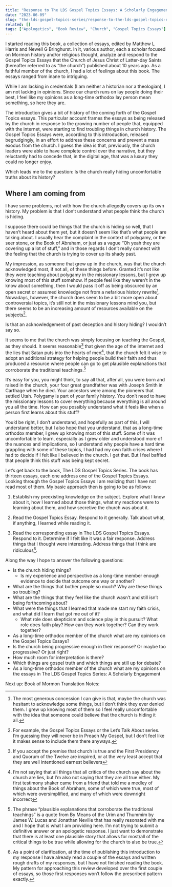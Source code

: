 ```yaml
---
title: "Response to The LDS Gospel Topics Essays: A Scholarly Engagement"
date: "2023-06-09"
slug: "the-lds-gospel-topics-series/response-to-the-lds-gospel-topics-essays"
related: []
tags: ["Apologetics", "Book Review", "Church", "Gospel Topics Essays"]
---
```


I started reading this book, a collection of essays, edited by Matthew L Harris
and Newell G Bringhurst. In it, various author, each a scholar focused on Mormon
history and/or religious thought, analyze and respond to the Gospel Topics
Essays that the Church of Jesus Christ of Latter-day Saints (hereafter referred
to as “the church”) published about 10 years ago. As a faithful member of the
church, I had a lot of feelings about this book. The essays ranged from inane to
intriguing.

While I am lacking in credentials (I am neither a historian nor a theologian), I
am not lacking in opinions. Since our church runs on lay people doing their
best, I feel like my opinions as a long-time orthodox lay person mean something,
so here they are.

The introduction gives a bit of history of the coming forth of the Gospel Topics
essays. This particular account frames the essays as being released by the
church in response to the growing number of people that, equipped with the
internet, were starting to find troubling things in church history. The Gospel
Topics Essays were, according to this introduction, released begrudgingly, in an
effort to address these concerns and prevent a mass exodus from the church. I
guess the idea is that, previously, the church leaders were able to have
complete control over the narrative, but they reluctantly had to concede that,
in the digital age, that was a luxury they could no longer enjoy.

Which leads me to the question: Is the church really hiding uncomfortable truths
about its history?

## Where I am coming from

I have some problems, not with how the church allegedly covers up its own
history. My problem is that I don’t understand what people think the church is
hiding.

I suppose there could be things that the church is hiding so well, that I
haven’t heard about them yet, but it doesn’t seem like that’s what people are
talking about. I usually hear the complaint in the context of polygamy, or the
seer stone, or the Book of Abraham, or just as a vague “Oh yeah they are
covering up a lot of stuff,” and in those regards I don’t really connect with
the feeling that the church is trying to cover up its shady past.

My impression, as someone that grew up in the church, was that the church
acknowledged most, if not all, of these things before. Granted it’s not like
they were teaching about polygamy in the missionary lessons, but I grew up
knowing most of this stuff somehow. If people feel like they weren’t in the know
about something, then I would pass it off as being obscured by an open secret or
assumed knowledge not from a nefarious history rewrite[^1]. Nowadays, however, the
church does seem to be a bit more open about controversial topics, it’s still
not in the missionary lessons mind you, but there seems to be an increasing
amount of resources available on the subjects[^2].

Is that an acknowledgement of past deception and history hiding? I wouldn’t say
so.

It seems to me that the church was simply focusing on teaching the Gospel, as
they should. It seems reasonable[^3] that given the age of the internet and the
lies that Satan puts into the hearts of men[^4], that the church felt it wise to
adopt an additional strategy for helping people build their faith and thus
produced a resource where people can go to get plausible explanations that
corroborate the traditional teachings.[^5]

It’s easy for you, you might think, to say all that, after all, you were born
and raised in the church, your four great grandfather was with Joseph Smith in
Carthage when he died. Your ancestors were among the pioneers that settled Utah.
Polygamy is part of your family history. You don’t need to have the missionary
lessons to cover everything because everything is all around you all the time.
How can you possibly understand what it feels like when a person first learns
about this stuff?

You’d be right, I don’t understand, and hopefully as part of this, I will
understand better, but I also hope that you understand, that as a long-time
orthodox member, I grew up knowing most of this stuff. Some of it was
uncomfortable to learn, especially as I grew older and understood more of the
nuances and implications, so I understand why people have a hard time grappling
with some of these topics, I had had my own faith crises where I had to decide
if I felt like I believed in the church. I get that. But I feel baffled that
people think this stuff was being kept secret.

Let’s get back to the book, The LDS Gospel Topics Series. The book has thirteen
essays, each one address one of the Gospel Topics Essays. Looking through the
Gospel Topics Essays I am realizing that I have not read most of them. My basic
approach then is going to be as follows:

1. Establish my preexisting knowledge on the subject. Explore what I know about
   it, how I learned about those things, what my reactions were to learning about
   them, and how secretive the church was about it.

2. Read the Gospel Topics Essay. Respond to it generally. Talk about what, if
   anything, I learned while reading it.

3. Read the corresponding essay in The LDS Gospel Topics Essays. Respond to it.
   Determine if I felt like it was a fair response. Address things that I thought
   were interesting. Address things that I think are ridiculous[^6].

Along the way I hope to answer the following questions:

-   Is the church hiding things?
    -   Is my experience and perspective as a long-time member enough evidence
        to decide that outcome one way or another?
-   What are the things that bother people so much? Why are these things so
    troubling?
-   What are the things that they feel like the church wasn’t and still isn’t
    being forthcoming about?
-   What were the things that I learned that made me start my faith crisis, and
    what did I learn that got me out of it?
    -   What role does skepticism and science play in this pursuit? What role
        does faith play? How can they work together? Can they work together?
-   As a long-time orthodox member of the church what are my opinions on the
    Gospel Topics Essays?
-   Is the church being progressive enough in their response? Or maybe too
    progressive? Or just right?
-   How much room for interpretation is there?
-   Which things are gospel truth and which things are still up for debate?
-   As a long-time orthodox member of the church what are my opinions on the
    essays in The LDS Gospel Topics Series: A Scholarly Engagement

Next up: Book of Mormon Translation
Notes:

[^1]:
    The most generous concession I can give is that, maybe the church was
    hesitant to acknowledge some things, but I don’t think they ever denied them. I
    grew up knowing most of them so I feel really uncomfortable with the idea that
    someone could believe that the church is hiding it all.

[^2]:
    For example, the Gospel Topics Essays or the Let’s Talk About series. I’m
    guessing they will never be in Preach My Gospel, but I don’t feel like it
    makes sense to include them there anyways.

[^3]:
    If you accept the premise that church is true and the First Presidency and
    Quorum of the Twelve are inspired, or at the very least accept that they are
    well intentioned earnest believers

[^4]:
    I’m not saying that all things that all critics of the church say about the
    church are lies, but I’m also not saying that they are all true either. My
    first testimony shaker came from a friend that told me a medley of things
    about the Book of Abraham, some of which were true, most of which were
    oversimplified, and many of which were downright incorrect

[^5]:
    The phrase “plausible explanations that corroborate the traditional
    teachings” is a quote from By Means of the Urim and Thummim by James W.
    Lucas and Jonathan Neville that has really resonated with me and I hope that
    is what I am providing here. I’m not trying to submit a definitive answer or
    an apologetic response. I just want to demonstrate that there is at least
    one plausible story that allows for most/all of the critical things to be
    true while allowing for the church to also be true.

[^6]:
    As a point of clarification, at the time of publishing this introduction to
    my response I have already read a couple of the essays and written rough
    drafts of my responses, but I have not finished reading the book. My pattern
    for approaching this review developed over the first couple of essays, so
    those first responses won’t follow the prescribed pattern exactly.
